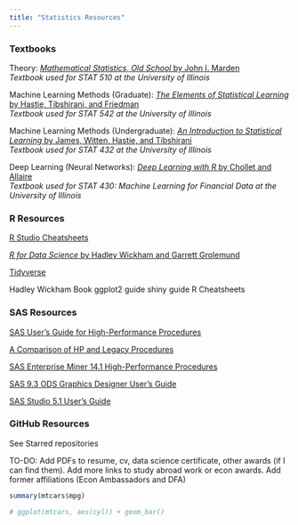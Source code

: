 ```yaml
---
title: "Statistics Resources"
---
```


### Textbooks

Theory: [*Mathematical Statistics, Old School* by John I. Marden](https://www.amazon.com/Mathematical-Statistics-John-I-Marden/dp/1542439604/ref=sr_1_1?ie=UTF8&qid=1547446031&sr=8-1&keywords=mathematical+statistics+old+school)   
*Textbook used for STAT 510 at the University of Illinois*
  
Machine Learning Methods (Graduate): [*The Elements of Statistical Learning* by Hastie, Tibshirani, and Friedman](https://www.amazon.com/Elements-Statistical-Learning-Prediction-Statistics/dp/0387848576/ref=sr_1_fkmr0_2?ie=UTF8&qid=1547446126&sr=8-2-fkmr0&keywords=esl+tibshirani)  
*Textbook used for STAT 542 at the University of Illinois*
  
Machine Learning Methods (Undergraduate): [*An Introduction to Statistical Learning* by James, Witten, Hastie, and Tibshirani](https://www.amazon.com/Introduction-Statistical-Learning-Applications-Statistics/dp/1461471370/ref=sr_1_fkmr0_1?ie=UTF8&qid=1547446126&sr=8-1-fkmr0&keywords=esl+tibshirani)  
*Textbook used for STAT 432 at the University of Illinois*
  
Deep Learning (Neural Networks): [*Deep Learning with R* by Chollet and Allaire](https://www.amazon.com/Deep-Learning-R-Francois-Chollet/dp/161729554X/ref=sr_1_3?ie=UTF8&qid=1547446307&sr=8-3&keywords=deep+learning+with+r)   
*Textbook used for STAT 430: Machine Learning for Financial Data at the University of Illinois*



### R Resources

[R Studio Cheatsheets](https://www.rstudio.com/resources/cheatsheets/)
  
[*R for Data Science* by Hadley Wickham and Garrett Grolemund](https://r4ds.had.co.nz/)
  
[Tidyverse](https://www.tidyverse.org/)

Hadley Wickham Book
ggplot2 guide
shiny guide
R Cheatsheets

### SAS Resources

[SAS User's Guide for High-Performance Procedures](https://support.sas.com/documentation/cdl/en/stathpug/68163/PDF/default/stathpug.pdf)
  
[A Comparison of HP and Legacy Procedures](https://support.sas.com/resources/papers/proceedings16/11670-2016.pdf)
  
[SAS Enterprise Miner 14.1 High-Performance Procedures](https://support.sas.com/documentation/onlinedoc/miner/em14/emhpprcref.pdf)
  
[SAS 9.3 ODS Graphics Designer User's Guide](https://support.sas.com/documentation/cdl/en/grstatdesignug/63226/PDF/default/grstatdesignug.pdf)
  
[SAS Studio 5.1 User's Guide](http://documentation.sas.com/api/docsets/webeditorug/5.1/content/webeditorug.pdf?locale=en)
  
### GitHub Resources

See Starred repositories

TO-DO: Add PDFs to resume, cv, data science certificate, other awards (if I can find them).  Add more links to study abroad work or econ awards. Add former affiliations (Econ Ambassadors and DFA)

```r
summary(mtcars$mpg)
```

```r
# ggplot(mtcars, aes(cyl)) + geom_bar()
```




